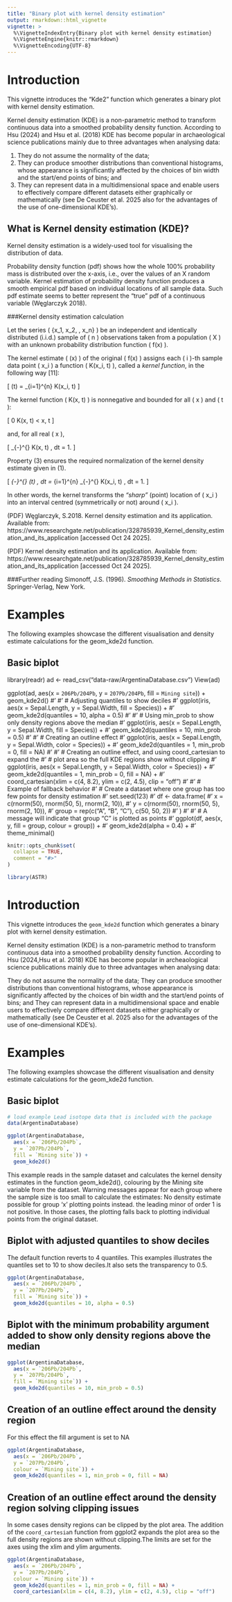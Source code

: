```yaml
---
title: "Binary plot with kernel density estimation"
output: rmarkdown::html_vignette
vignette: >
  %\VignetteIndexEntry{Binary plot with kernel density estimation} 
  %\VignetteEngine{knitr::rmarkdown}
  %\VignetteEncoding{UTF-8}
---
```


# Introduction

This vignette introduces the "Kde2" function which generates a binary plot with kernel density estimation.

Kernel density estimation (KDE) is a non-parametric method to transform continuous data into a smoothed probability density function. According to Hsu (2024) and Hsu et al. (2018) KDE has become popular in archaeological science publications mainly due to three advantages when analysing data:

1. They do not assume the normality of the data;
2. They can produce smoother distributions than conventional histograms, whose appearance is significantly affected by the choices of bin width and the start/end points of bins; and
3. They can represent data in a multidimensional space and enable users to effectively compare different datasets either graphically or mathematically (see De Ceuster et al. 2025 also for the advantages of the use of one-dimensional KDE’s).

## What is Kernel density estimation (KDE)?

Kernel density estimation is a widely-used tool for visualising the distribution of data.

Probability density function (pdf) shows how the whole 100% probability mass is distributed over the x-axis, i.e., over the values of an X random variable. Kernel estimation of probability density function produces a smooth empirical pdf based on individual locations of all sample data. Such pdf estimate seems to better represent the "true" pdf of a continuous variable (Węglarczyk 2018). 

###Kernel density estimation calculation

Let the series \( \{x_1, x_2, \ldots, x_n\} \) be an independent and identically distributed (i.i.d.) sample of \( n \) observations taken from a population \( X \) with an unknown probability distribution function \( f(x) \).

The kernel estimate \( \hat{f}(x) \) of the original \( f(x) \) assigns each \( i \)-th sample data point \( x_i \) a function \( K(x_i, t) \), called a *kernel function*, in the following way [11]:

\[
\hat{f}(t) = \frac{1}{n} \sum_{i=1}^{n} K(x_i, t)
\tag{1}
\]

The kernel function \( K(x, t) \) is nonnegative and bounded for all \( x \) and \( t \):

\[
0 \leq K(x, t) < \infty \quad \text{for all real } x, t
\tag{2}
\]

and, for all real \( x \),

\[
\int_{-\infty}^{\infty} K(x, t) \, dt = 1.
\tag{3}
\]

Property (3) ensures the required normalization of the kernel density estimate given in (1).

\[
\int_{-\infty}^{\infty} \hat{f}(t) \, dt 
= \frac{1}{n} \sum_{i=1}^{n} \int_{-\infty}^{\infty} K(x_i, t) \, dt = 1.
\tag{4}
\]

In other words, the kernel transforms the *"sharp"* (point) location of \( x_i \) into an interval centred (symmetrically or not) around \( x_i \).

(PDF) Węglarczyk, S.2018. Kernel density estimation and its application. Available from: https://www.researchgate.net/publication/328785939_Kernel_density_estimation_and_its_application [accessed Oct 24 2025].

(PDF) Kernel density estimation and its application. Available from: https://www.researchgate.net/publication/328785939_Kernel_density_estimation_and_its_application [accessed Oct 24 2025].


###Further reading
Simonoff, J.S. (1996). *Smoothing Methods in Statistics*. Springer-Verlag, New York.


# Examples
The following examples showcase the different visualisation and density estimate calculations for the geom_kde2d function. 

## Basic biplot 
library(readr)
ad <- read_csv("data-raw/ArgentinaDatabase.csv")
View(ad)

ggplot(ad, 
  aes(x = `206Pb/204Pb`, 
  y = `207Pb/204Pb`, 
  fill = `Mining site`)) + 
  geom_kde2d()
#'
#' # Adjusting quantiles to show deciles
#' ggplot(iris, aes(x = Sepal.Length, y = Sepal.Width, fill = Species)) +
#'   geom_kde2d(quantiles = 10, alpha = 0.5)
#'
#' # Using min_prob to show only density regions above the median
#' ggplot(iris, aes(x = Sepal.Length, y = Sepal.Width, fill = Species)) +
#'   geom_kde2d(quantiles = 10, min_prob = 0.5)
#'
#' # Creating an outline effect
#' ggplot(iris, aes(x = Sepal.Length, y = Sepal.Width, color = Species)) +
#'   geom_kde2d(quantiles = 1, min_prob = 0, fill = NA)
#'
#'  # Creating an outline effect, and using coord_cartesian to expand the
#'  # plot area so the full KDE regions show without clipping
#' ggplot(iris, aes(x = Sepal.Length, y = Sepal.Width, color = Species)) +
#'   geom_kde2d(quantiles = 1, min_prob = 0, fill = NA) +
#'   coord_cartesian(xlim = c(4, 8.2), ylim = c(2, 4.5), clip = "off")
#'
#' # Example of fallback behavior
#' # Create a dataset where one group has too few points for density estimation
#' set.seed(123)
#' df <- data.frame(
#'   x = c(rnorm(50), rnorm(50, 5), rnorm(2, 10)),
#'   y = c(rnorm(50), rnorm(50, 5), rnorm(2, 10)),
#'   group = rep(c("A", "B", "C"), c(50, 50, 2))
#' )
#'
#' # A message will indicate that group "C" is plotted as points
#' ggplot(df, aes(x, y, fill = group, colour = group)) +
#'   geom_kde2d(alpha = 0.4) +
#'   theme_minimal()


```r
knitr::opts_chunk$set(
  collapse = TRUE,
  comment = "#>"
)
```

```r
library(ASTR)
```

# Introduction

This vignette introduces the `geom_kde2d` function which generates a binary plot with kernel density estimation.

Kernel density estimation (KDE) is a non-parametric method to transform continuous data into a smoothed probability density function. According to Hsu (2024,Hsu et al. 2018) KDE has become popular in archeaological science publications mainly due to three advantages when analysing data:

They do not assume the normality of the data;
They can produce smoother distributions than conventional histograms, whose appearance is significantly affected by the choices of bin width and the start/end points of bins; and
They can represent data in a multidimensional space and enable users to effectively compare different datasets either graphically or mathematically (see De Ceuster et al. 2025 also for the advantages of the use of one-dimensional KDE’s).

# Examples
The following examples showcase the different visualisation and density estimate calculations for the geom_kde2d function. 

## Basic biplot 

```r
# load example Lead isotope data that is included with the package
data(ArgentinaDatabase)

ggplot(ArgentinaDatabase, 
  aes(x = `206Pb/204Pb`, 
  y = `207Pb/204Pb`, 
  fill = `Mining site`)) + 
  geom_kde2d()
```
  
This example reads in the sample dataset and calculates the kernel density estimates in the function geom_kde2d(), colouring by the Mining site variable from the dataset. Warning messages appear for each group where the sample size is too small to calculate the estimates: No density estimate possible for group 'x' plotting points instead.
the leading minor of order 1 is not positive. In those cases, the plotting falls back to plotting individual points from the original dataset.

## Biplot with adjusted quantiles to show deciles
The default function reverts to 4 quantiles. This examples illustrates the quantiles set to 10 to show deciles.It also sets the transparency to 0.5. 

```r
ggplot(ArgentinaDatabase, 
  aes(x = `206Pb/204Pb`, 
  y = `207Pb/204Pb`, 
  fill = `Mining site`)) + 
  geom_kde2d(quantiles = 10, alpha = 0.5)
```
  
## Biplot with the minimum probability argument added to show only density regions above the median

```r
ggplot(ArgentinaDatabase, 
  aes(x = `206Pb/204Pb`, 
  y = `207Pb/204Pb`, 
  fill = `Mining site`)) + 
  geom_kde2d(quantiles = 10, min_prob = 0.5)
```
  
## Creation of an outline effect around the density region
For this effect the fill argument is set to NA

```r
ggplot(ArgentinaDatabase, 
  aes(x = `206Pb/204Pb`, 
  y = `207Pb/204Pb`, 
  colour = `Mining site`)) + 
  geom_kde2d(quantiles = 1, min_prob = 0, fill = NA)
```

##   Creation of an outline effect around the density region solving clipping issues
In some cases density regions can be clipped by the plot area. The addition of the `coord_cartesia`n function from ggplot2 expands the plot area so the full density regions are shown without clipping.The limits are set for the axes using the xlim and ylim arguments. 

```r
ggplot(ArgentinaDatabase, 
  aes(x = `206Pb/204Pb`, 
  y = `207Pb/204Pb`, 
  colour = `Mining site`)) + 
  geom_kde2d(quantiles = 1, min_prob = 0, fill = NA) + 
  coord_cartesian(xlim = c(4, 8.2), ylim = c(2, 4.5), clip = "off")
```


